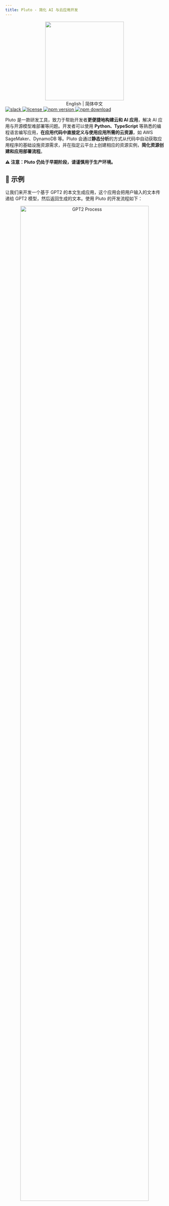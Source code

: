 ```yaml
---
title: Pluto - 简化 AI 与云应用开发
---
```



<div align="center" style={{ marginTop: "30px" }}>
  <img src="/assets/pluto-logo.png" width="250" />
  <div style={{ display: "flex", justifyContent: "center" }}>
    <Link
      href="/"
      locale="en"
      style={{ marginRight: "10px" }}
      className="nx-text-primary-600 nx-underline nx-decoration-from-font [text-underline-position:from-font]"
    >
      English
    </Link>
    <span> | </span>
    <Link
      href="/"
      locale="zh-CN"
      style={{ marginLeft: "10px" }}
      className="nx-text-primary-600 nx-underline nx-decoration-from-font [text-underline-position:from-font]"
    >
      简体中文
    </Link>
  </div>
</div>

<div
  style={{
    display: "flex",
    justifyContent: "center",
    gap: "10px",
    marginTop: "10px",
  }}
>
  <a href="https://join.slack.com/t/plutolang/shared_invite/zt-25gztklfn-xOJ~Xvl4EjKJp1Zn1NNpiw">
    <img
      alt="slack"
      src="https://img.shields.io/badge/Join%20Our%20Community-Slack-blue?style=flat-square"
    />
  </a>
  <a href="https://github.com/pluto-lang/pluto/blob/main/LICENSE">
    <img
      alt="license"
      src="https://img.shields.io/github/license/pluto-lang/pluto?style=flat-square"
    />
  </a>
  <a href="https://www.npmjs.com/package/@plutolang/cli">
    <img
      alt="npm version"
      src="https://img.shields.io/npm/v/%40plutolang%2Fcli?style=flat-square&logo=npm"
    />
  </a>
  <a href="https://www.npmjs.com/package/@plutolang/cli">
    <img
      alt="npm download"
      src="https://img.shields.io/npm/dm/%40plutolang/cli?style=flat-square"
    />
  </a>
</div>

Pluto 是一款研发工具，致力于帮助开发者**更便捷地构建云和 AI 应用**，解决 AI 应用与开源模型难部署等问题。开发者可以使用 **Python、TypeScript** 等熟悉的编程语言编写应用，**在应用代码中直接定义与使用应用所需的云资源**，如 AWS SageMaker、DynamoDB 等。Pluto 会通过**静态分析**的方式从代码中自动获取应用程序的基础设施资源需求，并在指定云平台上创建相应的资源实例，**简化资源创建和应用部署流程**。

**⚠️ 注意：Pluto 仍处于早期阶段，请谨慎用于生产环境。**

## 🌟 示例

让我们来开发一个基于 GPT2 的本文生成应用，这个应用会把用户输入的文本传递给 GPT2 模型，然后返回生成的文本。使用 Pluto 的开发流程如下：

<p align="center">
  <img src="/assets/readme-gpt2-process.png" alt="GPT2 Process" width="90%" />
</p>

我们使用 AWS SageMaker 作为模型部署的平台，并使用 AWS Api Gateway 和 Lambda 来承载应用的 HTTP 服务。部署后的应用架构如右上子图 ↗️ 所示，包含两个路由处理函数，一个用于接收用户输入，调用 SageMaker 模型，返回生成的文本，另一个用于返回 SageMaker 模型的端点 URL。

左上子图 ↖️ 截取了应用代码的部分片段，完整代码可以从[这里](https://github.com/pluto-lang/pluto/tree/main/examples/gpt2-hf-sagemaker)获取。在使用 Pluto 开发时，我们只需要在 TypeScript 代码中，通过 `new SageMaker()` 创建一个对象，就可以定义一个 SageMaker 实例，然后就可以直接通过 `sagemaker.invoke()` 调用 SageMaker 模型，也可以通过 `sagemaker.endpointUrl()` 获取 SageMaker 模型的端点 URL。定义 Api Gateway 也只需要 `new Router()` 即可，而在调用 `router.get()`、`router.post()` 等函数时，传入的函数参数会被自动转换为 Lambda 函数。该应用也可以使用 Python 来实现。

编写完应用代码后，只需要执行 `pluto deploy`，Pluto 就会从应用代码中推导出应用的基础设施资源需求，并**自动创建并配置近 30 项云资源**，包括 SageMaker、Lambda、Api Gateway 等资源实例，以及触发器、IAM 角色、权限策略等资源配置。

最终，Pluto 会返回 Api Gateway 的 URL，我们可以直接访问这个 URL 来使用该应用。

**想要了解更多案例？**

- TypeScript 应用：
  - [基于 LangChain、Llama2、DynamoDB、SageMaker 的会话聊天机器人](https://github.com/pluto-lang/pluto/tree/main/examples/langchain-llama2-chatbot-sagemaker)
  - [基于 OpenAI API 的聊天机器人](https://github.com/pluto-lang/pluto/tree/main/examples/chat-bot)
  - [每日笑话 Slack 机器人](https://github.com/pluto-lang/pluto/tree/main/examples/daily-joke-slack)
- Python 应用：
  - [部署 FastAPI 应用到 AWS](https://github.com/pluto-lang/pluto/tree/main/examples/fastapi)
  - [部署 LangServe 示例应用到 AWS](https://github.com/pluto-lang/pluto/tree/main/examples/deploy-langserve-to-aws)
  - [基于 LangChain、Llama2、DynamoDB、SageMaker 的会话聊天机器人](https://github.com/pluto-lang/pluto/tree/main/examples/langchain-llama2-chatbot-sagemaker-python)

## 🚀 快速开始

<b style={{ color: "green" }}>在线体验</b>
：[CodeSandbox](https://codesandbox.io) 提供了线上开发环境，我们在该平台上构建了
[Python](https://codesandbox.io/p/devbox/github/pluto-lang/codesandbox/tree/main/python?file=/README_zh.md)
和 [TypeScript](https://codesandbox.io/p/devbox/github/pluto-lang/codesandbox/tree/main/typescript?file=/README_zh.md)
两种语言的 Pluto 模板应用，**可以直接在浏览器上体验**。打开项目模板后，点击右上角的
Fork 按钮就能创建你自己的工程环境，环境中已经安装 AWS CLI、Pulumi 和 Pluto 基础依赖，按照
README 即可操作使用。

<b style={{ color: "green" }}>容器体验</b>：我们提供了用于应用开发的容器镜像
`plutolang/pluto:latest`，镜像中包含了 AWS CLI、Pulumi、Pluto
等基础依赖，并配置了 Node.js 20.x 和 Python 3.10 环境。如果你只希望开发
TypeScript 应用，也可以使用 `plutolang/pluto:latest-typescript`
镜像。通过以下命令就可以在容器中体验 Pluto 开发：

```shell
docker run -it --name pluto-app plutolang/pluto:latest bash
```

<b style={{ color: "green" }}>本地体验</b>
：如果你想在本地使用的话，请按照以下步骤配置：

<Steps>

### 安装 Pulumi

Pluto 运行在 Node.js 环境，并使用 Pulumi 与云平台（AWS 或 K8s）进行交互，可以参考 [Pulumi 安装指南进行安装](https://www.pulumi.com/docs/install/)。

### 安装 Pluto

```shell
npm install -g @plutolang/cli
```

### 开发你的应用

你可以使用 Pluto 开发 Python 或 TypeScript 语言的应用，以下是一个简单的示例：

<Tabs items={["Python", "TypeScript"]}>

<Tab>

```shell
# 1. 创建一个 Python 语言的 Pluto 项目
pluto new -l python  # 交互式地创建一个新项目
cd <project_dir>

# 2. 下载项目所需依赖
npm install
pip install -r requirements.txt
```

完成初始化操作后，你就可以在你喜欢的编辑器修改 `app/main.py` 文件来开发你的应用程序代码了，可以使用任何你喜欢的编辑器。

</Tab>

<Tab>

```shell
# 1. 创建一个 TypeScript 语言的 Pluto 项目
pluto new -l typescript  # 交互式地创建一个新项目
cd <project_dir>

# 2. 下载项目所需依赖
npm install
```

完成初始化操作后，你就可以修改 `src/index.ts` 文件来开发你的应用程序代码了，可以使用任何你喜欢的编辑器。

</Tab>

</Tabs>

### 一键部署！

<Tabs items={["AWS", "Kubernetes"]}>

<Tab>

```shell
pluto deploy
```

<Callout>

Pluto 会尝试读取你的 AWS 配置文件以获取默认的 AWS Region，如果没有配置，会尝试从环境变量 `AWS_REGION` 获取。**如果两者都没有配置，Pluto 在部署时将会报错。**

</Callout>

</Tab>

<Tab>

```shell
pluto deploy
```

<Callout>

目前，Pluto 只支持将应用部署到 Knative 环境。所以，需要事先在 K8s 中安装 Knative，并关闭缩容到零的功能（因为 Pluto 尚不支持 Ingress 转发到 Knative servering，欢迎大佬来改进）。你可以根据[这篇文档](/dev_guide/setup-k8s-dev-env.en.md)配置所需的 Kubernetes 环境。

</Callout>

</Tab>

</Tabs>

</Steps>

详细步骤可以参考[上手指南](/documentation/getting-started.zh-CN.md)。

> 目前，Pluto 只支持单文件。在每个处理程序函数中，支持访问处理程序函数作用域之外的字面量常量与普通函数，Python 支持直接访问作用域外的类、接口等，TypeScript 需要将类、接口封装到函数中才能访问。

## 🤯 痛点

[从这里可以了解我们为什么要做 Pluto](/documentation/what-problems-pluto-aims-to-address.zh-CN.md)，简单讲，我们想解决几个你或许经常遇到的痛点。

- **上手门槛高**：开发一个云应用程序需要同时掌握业务与基础设施两种技术栈，同时又很难测试和调试，导致开发者在编写业务之外耗费了大量精力。
- **认知成本高**：目前云服务提供商提供了数百种能力选项，Kubernetes 更是有无穷尽的能力组合，普通开发者通常对云没有足够的理解与认知，难以针对自身的业务确定一个合适的架构选型。
- **编程体验差**：开发者需要维护基础设施与业务逻辑两套代码，或将基础设施配置混杂在业务代码中，导致编程体验不佳，远达不到像写一个单机程序一样简单。
- **服务商锁定**：针对特定服务提供商编程会导致最终代码的灵活性很差，当因为成本等因素需要迁移到其他云平台时，需要进行大量的代码改造才能适配新的运行环境。

## 💡 特性

- **零上手负担**：编程界面完全兼容 TypeScript、Python，支持 LangChain、LangServe、FastAPI 等绝大多数依赖库。
- **专注纯业务逻辑**：开发者只需编写业务逻辑代码，Pluto 通过静态分析自动推导出应用的基础设施需求。
- **一键上云**：CLI 提供编译、部署等基本能力，除了编码和基本配置外，一切由 Pluto 自动完成。
- **支持多种运行时环境**：基于 SDK 提供多运行时的统一抽象，让开发者不需要修改源代码，就能够在多种运行时环境之间进行迁移。

## 🔧 Pluto 是如何工作的?

<p align="center">
  <img src="/assets/pluto-arch.jpg" alt="Pluto Architecture" width="750" />
</p>

整体上，Pluto 的部署过程分为**推导、生成、部署**三个阶段：

1. 推导阶段：推导器（Deducer）会从应用代码中推导出应用所需云资源及资源间依赖关系，表示为云参考架构（architecture reference, arch ref），同时还会将用户的业务代码拆分成多个业务模块，业务模块与依赖的 SDK 共同构成业务模块包（biz bundle）。
2. 生成阶段：生成器（Generator）会依据 arch ref 生成一份独立于用户代码的 IaC 代码。
3. 部署阶段：根据不同的 IaC 代码类型，Pluto 会调用相应的适配器（Adapter），进而与相应 IaC 引擎配合执行 IaC 代码，完成基础设施资源配置与应用程序部署。

其中，推导器、生成器、适配器都是可扩展的，以此来支持更多不同的编程语言、平台接入方式等，目前，Pluto 提供 [Python](https://github.com/pluto-lang/pluto/tree/main/components/deducers/python-pyright) 和 [TypeScript](https://github.com/pluto-lang/pluto/tree/main/components/deducers/static) 两种语言的推导器，以及面向 Pulumi 的[生成器](https://github.com/pluto-lang/pluto/tree/main/components/generators/static)和[适配器](https://github.com/pluto-lang/pluto/tree/main/components/adapters/pulumi)。可以在[这篇文章](/documentation/how-pluto-works.zh-CN.md)中详细了解 Pluto 的工作流程。

## 🤔️ 与其他项目的不同?

Pluto 与其他产品的关键区别在于：它利用静态程序分析技术直接从应用代码中推导资源依赖，并生成独立于用户代码的基础设施代码，使得基础设施配置不侵入用户的业务逻辑，给开发者提供了无需关注基础设施配置即可部署上云的研发体验。

- 与 BaaS 产品（如 Supabase、Appwrite）相比，Pluto 帮助开发者在目标云平台上创建属于自己账户的基础设施环境，而不是提供自管组件。
- 与 PaaS 产品（如 Fly.io、render、Heroku、LeptonAI）相比，Pluto 不负责应用托管，而是通过编译生成细粒度的计算模块，并整合使用云平台提供的、丰富的原子能力，如 FaaS、GPU 实例、消息队列等，在开发者不需要编写额外配置的情况下，将应用直接部署到云平台上。
- 与脚手架工具（如 Serverless Framework、Serverless Devs）相比，Pluto 没有针对特定云厂商或框架提供应用编程框架，而是为用户提供了一致的编程界面。
- 与基于纯注释的 IfC（Infrastructure from Code）产品（如 Klotho）相比，Pluto 直接从用户代码中推导资源依赖，无需额外的注释。
- 与基于动态分析的 IfC 产品（如 Shuttle、Nitric、Winglang）相比，Pluto 通过静态程序分析获取应用的资源依赖，并生成独立于用户代码的基础设施代码，无需执行用户代码。

可以在[这篇文档](/documentation/whats-different.zh-CN.md)中详细了解与其他产品的不同之处。

## 👏 参与贡献

Pluto 目前还处于早期阶段，欢迎感兴趣的人参与贡献，无论是对 Pluto 要解决的问题、提供的特性，还是代码实现有任何建议或者想法，都可以参与到社区进行共建。[项目贡献指南](/dev_guide/dev_guide.en.md)。

## 🐎 路线规划

- 资源静态推导过程完整实现
  - 🚧 资源类型检查
  - ❌ local 变量转换 cloud 资源
- SDK 研发
  - 🚧 Client SDK 研发
  - 🚧 Infra SDK 研发
  - ❌ 更多资源及更多平台支持
- 引擎扩展支持
  - 🚧 Pulumi
  - ❌ Terraform
- 🚧 本地模拟测试功能

详见 [Issue 列表](https://github.com/pluto-lang/pluto/issues)

## 📊 能力矩阵

✅：表示用户可见接口均可使用  
🚧：表示用户可见接口部分可用  
❌：表示暂不支持

### TypeScript

| 资源类型  | AWS | Kubernetes | 阿里云 | 模拟环境 |
| :-------: | :-: | :--------: | :----: | :------: |
|  Router   | ✅  |     🚧     |   🚧   |    🚧    |
|   Queue   | ✅  |     ✅     |   ❌   |    ✅    |
|  KVStore  | ✅  |     ✅     |   ❌   |    ✅    |
| Function  | ✅  |     ✅     |   ✅   |    ✅    |
| Schedule  | ✅  |     ✅     |   ❌   |    ❌    |
|  Tester   | ✅  |     ❌     |   ❌   |    ✅    |
| SageMaker | ✅  |     ❌     |   ❌   |    ❌    |

### Python

| 资源类型  | AWS | Kubernetes | 阿里云 | 模拟环境 |
| :-------: | :-: | :--------: | :----: | :------: |
|  Router   | ✅  |     ❌     |   ❌   |    ❌    |
|   Queue   | ✅  |     ❌     |   ❌   |    ❌    |
|  KVStore  | ✅  |     ❌     |   ❌   |    ❌    |
| Function  | ✅  |     ❌     |   ❌   |    ❌    |
| Schedule  | ✅  |     ❌     |   ❌   |    ❌    |
|  Tester   | ❌  |     ❌     |   ❌   |    ❌    |
| SageMaker | ✅  |     ❌     |   ❌   |    ❌    |

## 💬 社区

欢迎加入我们的 [Slack](https://join.slack.com/t/plutolang/shared_invite/zt-25gztklfn-xOJ~Xvl4EjKJp1Zn1NNpiw) 社区，或者 钉钉交流群: 40015003990。
